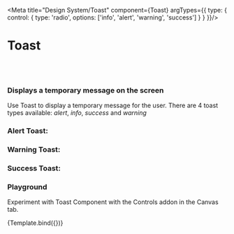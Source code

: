 
<Meta title="Design System/Toast" component={Toast} argTypes={{
    type: {
      control: {
        type: 'radio',
        options: ['info', 'alert', 'warning', 'success']
      }
    }
  }}/>

# Toast
<br/><br/> 

### Displays a temporary message on the screen

Use Toast to display a temporary message for the user. There are 4 toast types available:
_alert_, _info_, _success_ and _warning_

<Preview withToolbar>
  <Story name="Standard">
    <Toast message="info toast" style={{position: 'relative', top: 'revert'}}/>
  </Story>
</Preview>

<ArgsTable of={Toast} />

### Alert Toast:

  <Story name="Alert">
    <Toast message="alert toast" type="alert" style={{position: 'relative', top: 'revert', marginLeft: '1rem'}}/>
  </Story>

### Warning Toast:

  <Story name="Warning">
    <Toast message="warning toast" type="warning" style={{position: 'relative', top: 'revert', marginLeft: '1rem'}}/>
  </Story>

### Success Toast:
  <Story name="Success">
    <Toast message="success toast" type="success" style={{position: 'relative', top: 'revert', marginLeft: '1rem'}} />
  </Story>

### Playground

Experiment with Toast Component with the Controls addon in the Canvas tab.


<Canvas>
  <Story name="Controls" args={{
   message: 'toast message',
   style: {position: 'relative', top: 'revert', marginLeft: '1rem'}
  }}>
    {Template.bind({})}
  </Story>
</Canvas> 